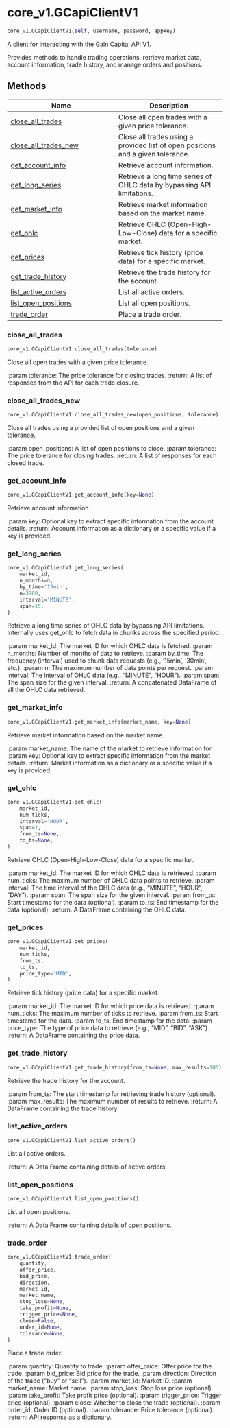 # core_v1.GCapiClientV1 { #pygcapi.core_v1.GCapiClientV1 }

```python
core_v1.GCapiClientV1(self, username, password, appkey)
```

A client for interacting with the Gain Capital API V1.

Provides methods to handle trading operations, retrieve market data, account information,
trade history, and manage orders and positions.

## Methods

| Name | Description |
| --- | --- |
| [close_all_trades](#pygcapi.core_v1.GCapiClientV1.close_all_trades) | Close all open trades with a given price tolerance. |
| [close_all_trades_new](#pygcapi.core_v1.GCapiClientV1.close_all_trades_new) | Close all trades using a provided list of open positions and a given tolerance. |
| [get_account_info](#pygcapi.core_v1.GCapiClientV1.get_account_info) | Retrieve account information. |
| [get_long_series](#pygcapi.core_v1.GCapiClientV1.get_long_series) | Retrieve a long time series of OHLC data by bypassing API limitations. |
| [get_market_info](#pygcapi.core_v1.GCapiClientV1.get_market_info) | Retrieve market information based on the market name. |
| [get_ohlc](#pygcapi.core_v1.GCapiClientV1.get_ohlc) | Retrieve OHLC (Open-High-Low-Close) data for a specific market. |
| [get_prices](#pygcapi.core_v1.GCapiClientV1.get_prices) | Retrieve tick history (price data) for a specific market. |
| [get_trade_history](#pygcapi.core_v1.GCapiClientV1.get_trade_history) | Retrieve the trade history for the account. |
| [list_active_orders](#pygcapi.core_v1.GCapiClientV1.list_active_orders) | List all active orders. |
| [list_open_positions](#pygcapi.core_v1.GCapiClientV1.list_open_positions) | List all open positions. |
| [trade_order](#pygcapi.core_v1.GCapiClientV1.trade_order) | Place a trade order. |

### close_all_trades { #pygcapi.core_v1.GCapiClientV1.close_all_trades }

```python
core_v1.GCapiClientV1.close_all_trades(tolerance)
```

Close all open trades with a given price tolerance.

:param tolerance: The price tolerance for closing trades.
:return: A list of responses from the API for each trade closure.

### close_all_trades_new { #pygcapi.core_v1.GCapiClientV1.close_all_trades_new }

```python
core_v1.GCapiClientV1.close_all_trades_new(open_positions, tolerance)
```

Close all trades using a provided list of open positions and a given tolerance.

:param open_positions: A list of open positions to close.
:param tolerance: The price tolerance for closing trades.
:return: A list of responses for each closed trade.

### get_account_info { #pygcapi.core_v1.GCapiClientV1.get_account_info }

```python
core_v1.GCapiClientV1.get_account_info(key=None)
```

Retrieve account information.

:param key: Optional key to extract specific information from the account details.
:return: Account information as a dictionary or a specific value if a key is provided.

### get_long_series { #pygcapi.core_v1.GCapiClientV1.get_long_series }

```python
core_v1.GCapiClientV1.get_long_series(
    market_id,
    n_months=6,
    by_time='15min',
    n=3900,
    interval='MINUTE',
    span=15,
)
```

Retrieve a long time series of OHLC data by bypassing API limitations.
Internally uses get_ohlc to fetch data in chunks across the specified period.

:param market_id: The market ID for which OHLC data is fetched.
:param n_months: Number of months of data to retrieve.
:param by_time: The frequency (interval) used to chunk data requests (e.g., '15min', '30min', etc.).
:param n: The maximum number of data points per request.
:param interval: The interval of OHLC data (e.g., "MINUTE", "HOUR").
:param span: The span size for the given interval.
:return: A concatenated DataFrame of all the OHLC data retrieved.

### get_market_info { #pygcapi.core_v1.GCapiClientV1.get_market_info }

```python
core_v1.GCapiClientV1.get_market_info(market_name, key=None)
```

Retrieve market information based on the market name.

:param market_name: The name of the market to retrieve information for.
:param key: Optional key to extract specific information from the market details.
:return: Market information as a dictionary or a specific value if a key is provided.

### get_ohlc { #pygcapi.core_v1.GCapiClientV1.get_ohlc }

```python
core_v1.GCapiClientV1.get_ohlc(
    market_id,
    num_ticks,
    interval='HOUR',
    span=1,
    from_ts=None,
    to_ts=None,
)
```

Retrieve OHLC (Open-High-Low-Close) data for a specific market.

:param market_id: The market ID for which OHLC data is retrieved.
:param num_ticks: The maximum number of OHLC data points to retrieve.
:param interval: The time interval of the OHLC data (e.g., "MINUTE", "HOUR", "DAY").
:param span: The span size for the given interval.
:param from_ts: Start timestamp for the data (optional).
:param to_ts: End timestamp for the data (optional).
:return: A DataFrame containing the OHLC data.

### get_prices { #pygcapi.core_v1.GCapiClientV1.get_prices }

```python
core_v1.GCapiClientV1.get_prices(
    market_id,
    num_ticks,
    from_ts,
    to_ts,
    price_type='MID',
)
```

Retrieve tick history (price data) for a specific market.

:param market_id: The market ID for which price data is retrieved.
:param num_ticks: The maximum number of ticks to retrieve.
:param from_ts: Start timestamp for the data.
:param to_ts: End timestamp for the data.
:param price_type: The type of price data to retrieve (e.g., "MID", "BID", "ASK").
:return: A DataFrame containing the price data.

### get_trade_history { #pygcapi.core_v1.GCapiClientV1.get_trade_history }

```python
core_v1.GCapiClientV1.get_trade_history(from_ts=None, max_results=100)
```

Retrieve the trade history for the account.

:param from_ts: The start timestamp for retrieving trade history (optional).
:param max_results: The maximum number of results to retrieve.
:return: A DataFrame containing the trade history.

### list_active_orders { #pygcapi.core_v1.GCapiClientV1.list_active_orders }

```python
core_v1.GCapiClientV1.list_active_orders()
```

List all active orders.

:return: A Data Frame containing details of active orders.

### list_open_positions { #pygcapi.core_v1.GCapiClientV1.list_open_positions }

```python
core_v1.GCapiClientV1.list_open_positions()
```

List all open positions.

:return: A Data Frame containing details of open positions.

### trade_order { #pygcapi.core_v1.GCapiClientV1.trade_order }

```python
core_v1.GCapiClientV1.trade_order(
    quantity,
    offer_price,
    bid_price,
    direction,
    market_id,
    market_name,
    stop_loss=None,
    take_profit=None,
    trigger_price=None,
    close=False,
    order_id=None,
    tolerance=None,
)
```

Place a trade order.

:param quantity: Quantity to trade.
:param offer_price: Offer price for the trade.
:param bid_price: Bid price for the trade.
:param direction: Direction of the trade ("buy" or "sell").
:param market_id: Market ID.
:param market_name: Market name.
:param stop_loss: Stop loss price (optional).
:param take_profit: Take profit price (optional).
:param trigger_price: Trigger price (optional).
:param close: Whether to close the trade (optional).
:param order_id: Order ID (optional).
:param tolerance: Price tolerance (optional).
:return: API response as a dictionary.